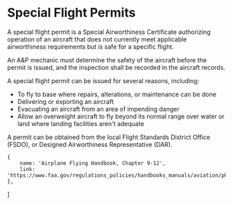 

# Special Flight Permits

A special flight permit is a Special Airworthiness Certificate authorizing
operation of an aircraft that does not currently meet applicable airworthiness
requirements but is safe for a specific flight.

An A&P mechanic must determine the safety of the aircraft before the permit is
issued, and the inspection shall be recorded in the aircraft records.

A special flight permit can be issued for several reasons, including:

-   To fly to base where repairs, alterations, or maintenance can be done
-   Delivering or exporting an aircraft
-   Evacuating an aircraft from an area of impending danger
-   Allow an overweight aircraft to fly beyond its normal range over water or
    land where landing facilities aren't adequate

A permit can be obtained from the local Flight Standards District Office (FSDO),
or Designed Airworthiness Representative (DAR).

    {
        name: 'Airplane Flying Handbook, Chapter 9-12',
        link: 'https://www.faa.gov/regulations_policies/handbooks_manuals/aviation/phak/media/11_phak_ch9.pdf',
    },
]
